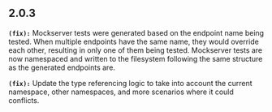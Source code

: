## 2.0.3
**`(fix):`** Mockserver tests were generated based on the endpoint name being tested.
When multiple endpoints have the same name, they would override each other, resulting in only one of them being tested.
Mockserver tests are now namespaced and written to the filesystem following the same structure as the generated endpoints are.


**`(fix):`** Update the type referencing logic to take into account the current namespace, other namespaces, and more scenarios where it could conflicts.


